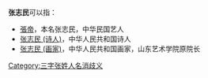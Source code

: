'''张志民'''可以指：

* [[張帝|張帝]]，本名张志民，中华民国艺人
* [[张志民_(诗人)|张志民 (诗人)]]，中华人民共和国诗人
* [[张志民_(画家)|张志民 (画家)]]，中华人民共和国画家，山东艺术学院原院长

{{disambig}}

[[Category:三字张姓人名消歧义|Category:三字张姓人名消歧义]]